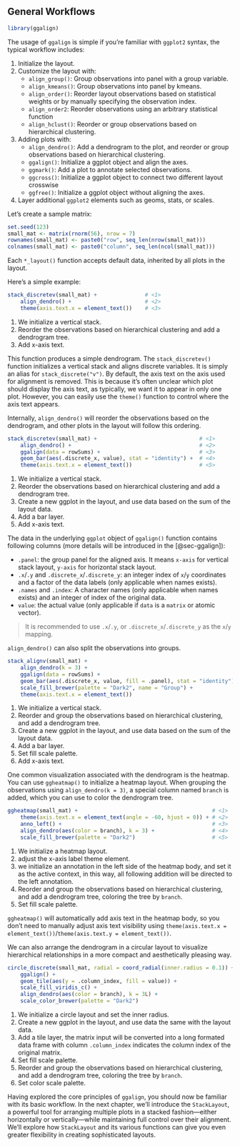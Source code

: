 ## General Workflows
```r
library(ggalign)
```

The usage of `ggalign` is simple if you're familiar with `ggplot2` syntax, the
typical workflow includes: 

  1. Initialize the layout.
  2. Customize the layout with:
      - `align_group()`: Group observations into panel with a group variable.
      - `align_kmeans()`: Group observations into panel by kmeans.
      - `align_order()`: Reorder layout observations based on statistical weights or by manually specifying the observation index.
      - `align_order2`: Reorder observations using an arbitrary statistical function
      - `align_hclust()`: Reorder or group observations based on hierarchical clustering.
  3. Adding plots with:
      - `align_dendro()`: Add a dendrogram to the plot, and reorder or group observations based on hierarchical clustering.
      - `ggalign()`: Initialize a ggplot object and align the axes.
      - `ggmark()`: Add a plot to annotate selected observations.
      - `ggcross()`: Initialize a ggplot object to connect two different layout crosswise
      - `ggfree()`: Initialize a ggplot object without aligning the axes.
  4. Layer additional `ggplot2` elements such as geoms, stats, or scales.

Let’s create a sample matrix:
```r
set.seed(123)
small_mat <- matrix(rnorm(56), nrow = 7)
rownames(small_mat) <- paste0("row", seq_len(nrow(small_mat)))
colnames(small_mat) <- paste0("column", seq_len(ncol(small_mat)))
```

Each `*_layout()` function accepts default data, inherited by all plots in the
layout.

Here's a simple example:
```r
stack_discretev(small_mat) +               # <1>
    align_dendro() +                       # <2>
    theme(axis.text.x = element_text())    # <3>
```
  1. We initialize a vertical stack.
  2. Reorder the observations based on hierarchical clustering and add a
  dendrogram tree.
  3. Add x-axis text.

This function produces a simple dendrogram. The `stack_discretev()` function
initializes a vertical stack and aligns discrete variables. It is simply an
alias for `stack_discrete("v")`. By default, the axis text on the axis used for
alignment is removed. This is because it's often unclear which plot should
display the axis text, as typically, we want it to appear in only one plot.
However, you can easily use the `theme()` function to control where the axis
text appears.

Internally, `align_dendro()` will reorder the observations based on the
dendrogram, and other plots in the layout will follow this ordering.

```r
stack_discretev(small_mat) +                                # <1>
    align_dendro() +                                        # <2>
    ggalign(data = rowSums) +                               # <3>
    geom_bar(aes(.discrete_x, value), stat = "identity") +  # <4>
    theme(axis.text.x = element_text())                     # <5>
```
  1. We initialize a vertical stack.
  2. Reorder the observations based on hierarchical clustering and add a
  dendrogram tree.
  3. Create a new ggplot in the layout, and use data based on the sum of the
  layout data.
  4. Add a bar layer.
  5. Add x-axis text.

The data in the underlying `ggplot` object of `ggalign()` function contains
following columns (more details will be introduced in the [@sec-ggalign]):

 - `.panel`: the group panel for the aligned axis. It means `x-axis` for
 vertical stack layout, `y-axis` for horizontal stack layout.
 - `.x`/`.y` and `.discrete_x`/`.discrete_y`: an integer index of `x`/`y`
   coordinates and a factor of the data labels (only applicable when names
   exists).
 - `.names` and `.index`: A character names (only applicable when names exists)
 and an integer of index of the original data.
 - `value`: the actual value (only applicable if `data` is a `matrix` or
   atomic vector).

>It is recommended to use `.x`/`.y`, or `.discrete_x`/`.discrete_y` as the `x`/`y` mapping.

`align_dendro()` can also split the observations into groups. 
```r
stack_alignv(small_mat) +                                                  # <1>
    align_dendro(k = 3) +                                                  # <2>
    ggalign(data = rowSums) +                                              # <3>
    geom_bar(aes(.discrete_x, value, fill = .panel), stat = "identity") +  # <4>
    scale_fill_brewer(palette = "Dark2", name = "Group") +                 # <5>
    theme(axis.text.x = element_text())                                    # <6>
```
  1. We initialize a vertical stack.
  2. Reorder and group the observations based on hierarchical clustering, and
  add a dendrogram tree.
  3. Create a new ggplot in the layout, and use data based on the sum of the
  layout data.
  4. Add a bar layer.
  5. Set fill scale palette.
  6. Add x-axis text.

One common visualization associated with the dendrogram is the heatmap. You can
use `ggheatmap()` to initialize a heatmap layout. When grouping the observations
using `align_dendro(k = 3)`, a special column named `branch` is added, which you
can use to color the dendrogram tree.

```r
ggheatmap(small_mat) +                                          # <1>
    theme(axis.text.x = element_text(angle = -60, hjust = 0)) + # <2>
    anno_left() +                                               # <3>
    align_dendro(aes(color = branch), k = 3) +                  # <4>
    scale_fill_brewer(palette = "Dark2")                        # <5>
```
  1. We initialize a heatmap layout.
  2. adjust the x-axis label theme element.
  3. we initialize an annotation in the left side of the heatmap body, and set
  it as the active context, in this way, all following addition will be directed
  to the left annotation.
  4. Reorder and group the observations based on hierarchical clustering, and
  add a dendrogram tree, coloring the tree by `branch`.
  5. Set fill scale palette.

`ggheatmap()` will automatically add axis text in the heatmap body, so you don't
need to manually adjust axis text visibility using
`theme(axis.text.x = element_text())`/`theme(axis.text.y = element_text())`.

We can also arrange the dendrogram in a circular layout to visualize
hierarchical relationships in a more compact and aesthetically pleasing way.
```r
circle_discrete(small_mat, radial = coord_radial(inner.radius = 0.1)) + # <1>
    ggalign() +                                                         # <2>
    geom_tile(aes(y = .column_index, fill = value)) +                   # <3>
    scale_fill_viridis_c() +                                            # <4>
    align_dendro(aes(color = branch), k = 3L) +                         # <5>
    scale_color_brewer(palette = "Dark2")                               # <6>
```
  1. We initialize a circle layout and set the inner radius.
  2. Create a new ggplot in the layout, and use data the same with the layout data.
  3. Add a tile layer, the matrix input will be converted into a long formated data
  frame with column `.column_index` indicates the column index of the original matrix.
  4. Set fill scale palette.
  5. Reorder and group the observations based on hierarchical clustering, and
  add a dendrogram tree, coloring the tree by `branch`.
  6. Set color scale palette.

Having explored the core principles of `ggalign`, you should now be familiar
with its basic workflow. In the next chapter, we'll introduce the `StackLayout`,
a powerful tool for arranging multiple plots in a stacked fashion—either
horizontally or vertically—while maintaining full control over their alignment.
We'll explore how `StackLayout` and its various functions can give you even
greater flexibility in creating sophisticated layouts.
